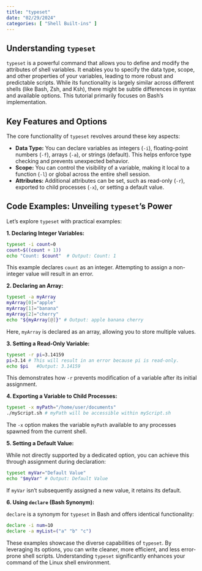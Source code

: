 ```yaml
---
title: "typeset"
date: "02/29/2024"
categories: [ "Shell Built-ins" ]
---
```

## Understanding `typeset`

`typeset` is a powerful command that allows you to define and modify the attributes of shell variables.  It enables you to specify the data type, scope, and other properties of your variables, leading to more robust and predictable scripts. While its functionality is largely similar across different shells (like Bash, Zsh, and Ksh), there might be subtle differences in syntax and available options. This tutorial primarily focuses on Bash's implementation.

## Key Features and Options

The core functionality of `typeset` revolves around these key aspects:

* **Data Type:** You can declare variables as integers (`-i`), floating-point numbers (`-f`), arrays (`-a`), or strings (default).  This helps enforce type checking and prevents unexpected behavior.
* **Scope:** You can control the visibility of a variable, making it local to a function (`-l`) or global across the entire shell session.
* **Attributes:**  Additional attributes can be set, such as read-only (`-r`), exported to child processes (`-x`), or setting a default value.

## Code Examples: Unveiling `typeset`'s Power

Let's explore `typeset` with practical examples:

**1. Declaring Integer Variables:**

```bash
typeset -i count=0
count=$((count + 1))
echo "Count: $count"  # Output: Count: 1
```

This example declares `count` as an integer.  Attempting to assign a non-integer value will result in an error.

**2. Declaring an Array:**

```bash
typeset -a myArray
myArray[0]="apple"
myArray[1]="banana"
myArray[2]="cherry"
echo "${myArray[@]}" # Output: apple banana cherry
```

Here, `myArray` is declared as an array, allowing you to store multiple values.

**3. Setting a Read-Only Variable:**

```bash
typeset -r pi=3.14159
pi=3.14 # This will result in an error because pi is read-only.
echo $pi   #Output: 3.14159
```

This demonstrates how `-r` prevents modification of a variable after its initial assignment.

**4. Exporting a Variable to Child Processes:**

```bash
typeset -x myPath="/home/user/documents"
./myScript.sh # myPath will be accessible within myScript.sh
```

The `-x` option makes the variable `myPath` available to any processes spawned from the current shell.


**5. Setting a Default Value:**

While not directly supported by a dedicated option, you can achieve this through assignment during declaration:

```bash
typeset myVar="Default Value"
echo "$myVar" # Output: Default Value
```

If `myVar` isn't subsequently assigned a new value, it retains its default.


**6. Using `declare` (Bash Synonym):**

`declare` is a synonym for `typeset` in Bash and offers identical functionality:

```bash
declare -i num=10
declare -a myList=("a" "b" "c")
```


These examples showcase the diverse capabilities of `typeset`. By leveraging its options, you can write cleaner, more efficient, and less error-prone shell scripts.  Understanding `typeset` significantly enhances your command of the Linux shell environment.


